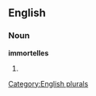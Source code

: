 ==English==

===Noun===
'''immortelles'''

# {{plural of|[[immortelle]]}}

[[Category:English plurals]]